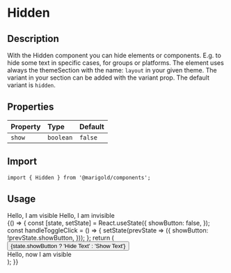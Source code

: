 
<Meta title="Components/Layout/Hidden" />

# Hidden

## Description

With the Hidden component you can hide elements or components. E.g. to hide some text in specific cases, for groups or platforms.
The element uses always the themeSection with the name: `layout` in your given theme. The variant in your section can be added with the variant prop. The default variant is `hidden`.

## Properties

| Property | Type      | Default |
| :------- | :-------- | :------ |
| `show`   | `boolean` | `false` |

## Import

```tsx
import { Hidden } from '@marigold/components';
```

## Usage

<Preview>
  <Story name="HiddenText">
    <div>
      <Text>Hello, I am visible</Text>
      <Hidden>
        <Text>Hello, I am invisible</Text>
      </Hidden>
    </div>
  </Story>
</Preview>

<Preview>
  <Story name="HiddenButton">
    {() => {
      const [state, setState] = React.useState({
        showButton: false,
      });
      const handleToggleClick = () => {
        setState(prevState => ({
          showButton: !prevState.showButton,
        }));
      };
      return (
        <div>
          <Button variant="primary.small" onClick={handleToggleClick}>
            {state.showButton ? 'Hide Text' : 'Show Text'}
          </Button>
          <Hidden show={state.showButton}>
            <br />
            <Text>Hello, now I am visible</Text>
          </Hidden>
        </div>
      );
    }}
  </Story>
</Preview>
